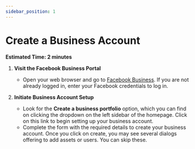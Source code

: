 ```yaml
---
sidebar_position: 1
---
```


# Create a Business Account
**Estimated Time: 2 minutes**

1. **Visit the Facebook Business Portal**
   - Open your web browser and go to [Facebook Business](https://business.facebook.com). If you are not already logged in, enter your Facebook credentials to log in.

2. **Initiate Business Account Setup**
   - Look for the **Create a business portfolio** option, which you can find on clicking the dropdown on the left sidebar of the homepage. Click on this link to begin setting up your business account.
   - Complete the form with the required details to create your business account. Once you click on create, you may see several dialogs offering to add assets or users. You can skip these.
